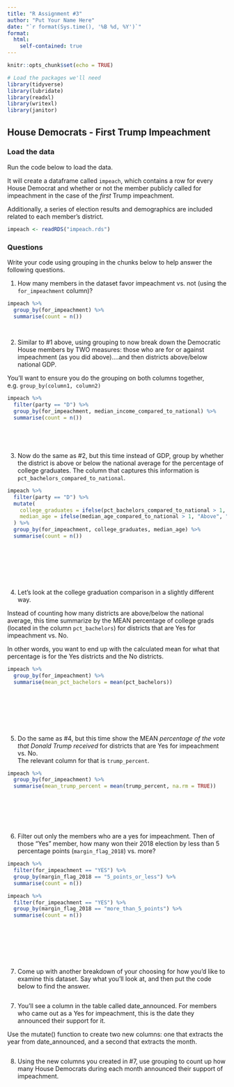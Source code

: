 ```yaml
---
title: "R Assignment #3"
author: "Put Your Name Here"
date: "`r format(Sys.time(), '%B %d, %Y')`"
format:
  html:
    self-contained: true
---
```


```r
knitr::opts_chunk$set(echo = TRUE)

# Load the packages we'll need
library(tidyverse)
library(lubridate)
library(readxl)
library(writexl)
library(janitor)

```

## House Democrats - First Trump Impeachment

### Load the data

Run the code below to load the data.

It will create a dataframe called `impeach`, which contains a row for every House Democrat and whether or not the member publicly called for impeachment in the case of the *first* Trump impeachment.

Additionally, a series of election results and demographics are included related to each member's district.

```r

impeach <- readRDS("impeach.rds")


```

### Questions

Write your code using grouping in the chunks below to help answer the following questions.

1)  How many members in the dataset favor impeachment vs. not (using the `for_impeachment` column)?

```r

impeach %>%
  group_by(for_impeachment) %>%
  summarise(count = n())
  



```

2)  Similar to #1 above, using grouping to now break down the Democratic House members by TWO measures: those who are for or against impeachment (as you did above)....and then districts above/below national GDP.  
  
You'll want to ensure you do the grouping on both columns together, e.g. `group_by(column1, column2)`

```r


impeach %>%
  filter(party == "D") %>% 
  group_by(for_impeachment, median_income_compared_to_national) %>%
  summarise(count = n())






```

3)  Now do the same as #2, but this time instead of GDP, group by whether the district is above or below the national average for the percentage of college graduates. The column that captures this information is `pct_bachelors_compared_to_national`.

```r





impeach %>%
  filter(party == "D") %>% 
  mutate(
    college_graduates = ifelse(pct_bachelors_compared_to_national > 1, "Above", "Below"),
    median_age = ifelse(median_age_compared_to_national > 1, "Above", "Below")
  ) %>% 
  group_by(for_impeachment, college_graduates, median_age) %>%
  summarise(count = n())









```

4)  Let's look at the college graduation comparison in a slightly different way.  
  
Instead of counting how many districts are above/below the national average, this time summarize by the MEAN percentage of college grads (located in the column `pct_bachelors`) for districts that are Yes for impeachment vs. No.  
  
In other words, you want to end up with the calculated mean for what that percentage is for the Yes districts and the No districts.

```r


impeach %>%
  group_by(for_impeachment) %>%
  summarise(mean_pct_bachelors = mean(pct_bachelors))









```

5)  Do the same as #4, but this time show the MEAN *percentage of the vote that Donald Trump received* for districts that are Yes for impeachment vs. No.  
The relevant column for that is `trump_percent`.

```r



impeach %>%
  group_by(for_impeachment) %>%
  summarise(mean_trump_percent = mean(trump_percent, na.rm = TRUE))








```

6)  Filter out only the members who are a yes for impeachment. Then of those "Yes" member, how many won their 2018 election by less than 5 percentage points (`margin_flag_2018`) vs. more?

```r

  



impeach %>%
  filter(for_impeachment == "YES") %>%
  group_by(margin_flag_2018 == "5_points_or_less") %>%
  summarise(count = n())

impeach %>%
  filter(for_impeachment == "YES") %>%
  group_by(margin_flag_2018 == "more_than_5_points") %>%
  summarise(count = n())









```

7)  Come up with another breakdown of your choosing for how you'd like to examine this dataset. Say what you'll look at, and then put the code below to find the answer.

```r

  







```

7)  You'll see a column in the table called date_announced. For members who came out as a Yes for impeachment, this is the date they announced their support for it.  
  
Use the mutate() function to create two new columns: one that extracts the year from date_announced, and a second that extracts the month.

```r

  







```

8) Using the new columns you created in #7, use grouping to count up how many House Democrats during each month announced their support of impeachment.

```r

  







```



